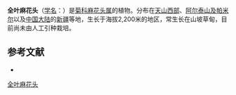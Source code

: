 {{Speciesbox
| name = 全叶麻花头
| status = 
| status_system = 
| image =
| genus = Serratula
| species = aigida
| authority = Iljln
}}

'''全叶麻花头'''（[[学名|学名]]：{{lang|la|''Serratula aigida''}}）是[[菊科|菊科]][[麻花头属|麻花头属]]的植物。分布在[[天山西部|天山西部]]、[[阿尔泰山及帕米尔|阿尔泰山及帕米尔]]以及[[中国大陆|中国大陆]]的[[新疆|新疆]]等地，生长于海拔2,200米的地区，常生长在山坡草甸，目前尚未由人工引种栽培。

== 参考文献 ==
<div class="references-small">
* {{cite web| url =http://www.bioinfo.cn/db05/KmzwSpecies.php?action=view&id=5498| title =全叶麻花头| work =《中国高等植物数据库全库》| publisher =中国科学院微生物研究所| author =昆明植物研究所| accessdate =2009-02-25| deadurl =yes| archiveurl =https://web.archive.org/web/20160305030801/http://www.bioinfo.cn/db05/KmzwSpecies.php?action=view&id=5498| archivedate =2016-03-05}}
</div>

[[Category:麻花头属|全叶麻花头]]


{{植物小作品}}